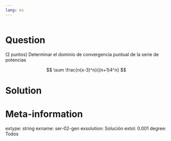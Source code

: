 ```yaml
---
lang: es
---
```


```r

```

Question
========
(2 puntos) Determinar el dominio de convergencia puntual de la serie de potencias 

$$
\sum \frac{n(x-3)^n}{(n+1)4^n}
$$

Solution
========


Meta-information
================
extype: string
exname: ser-02-gen
exsolution: Solución
extol: 0.001
degree: Todos
